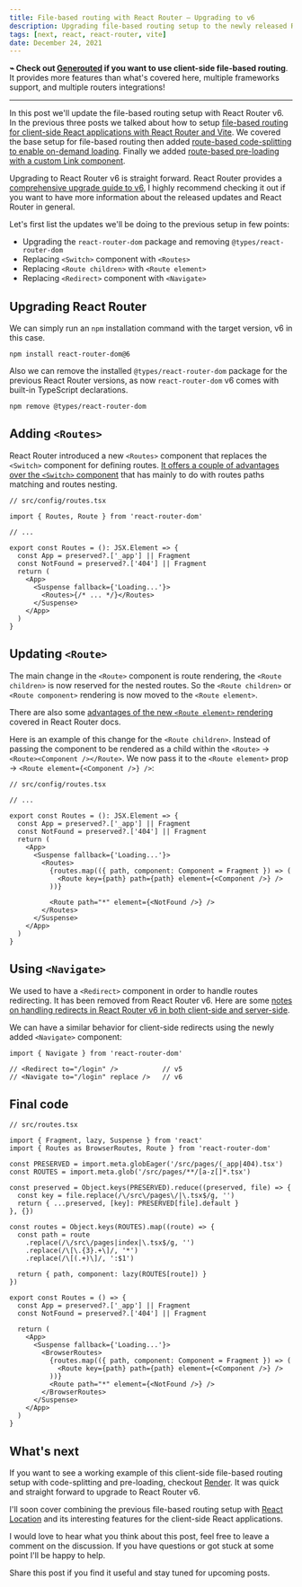 ```yaml
---
title: File-based routing with React Router — Upgrading to v6
description: Upgrading file-based routing setup to the newly released React Router v6
tags: [next, react, react-router, vite]
date: December 24, 2021
---
```


**⌁ Check out [Generouted](https://github.com/oedotme/generouted) if you want to use client-side file-based routing**. It provides more features than what's covered here, multiple frameworks support, and multiple routers integrations!

---

In this post we'll update the file-based routing setup with React Router v6. In the previous three posts we talked about how to setup [file-based routing for client-side React applications with React Router and Vite](https://omarelhawary.me/blog/file-based-routing-with-react-router). We covered the base setup for file-based routing then added [route-based code-splitting to enable on-demand loading](https://omarelhawary.me/blog/file-based-routing-with-react-router-code-splitting). Finally we added [route-based pre-loading with a custom Link component](https://omarelhawary.me/blog/file-based-routing-with-react-router-pre-loading).

Upgrading to React Router v6 is straight forward. React Router provides a [comprehensive upgrade guide to v6](https://reactrouter.com/docs/en/v6/upgrading/v5), I highly recommend checking it out if you want to have more information about the released updates and React Router in general.

Let's first list the updates we'll be doing to the previous setup in few points:

- Upgrading the `react-router-dom` package and removing `@types/react-router-dom`
- Replacing `<Switch>` component with `<Routes>`
- Replacing `<Route children>` with `<Route element>`
- Replacing `<Redirect>` component with `<Navigate>`

## Upgrading React Router

We can simply run an `npm` installation command with the target version, v6 in this case.

```shell
npm install react-router-dom@6
```

Also we can remove the installed `@types/react-router-dom` package for the previous React Router versions, as now `react-router-dom` v6 comes with built-in TypeScript declarations.

```shell
npm remove @types/react-router-dom
```

## Adding `<Routes>`

React Router introduced a new `<Routes>` component that replaces the `<Switch>` component for defining routes. [It offers a couple of advantages over the `<Switch>` component](https://reactrouter.com/docs/en/v6/upgrading/v5#upgrade-all-switch-elements-to-routes) that has mainly to do with routes paths matching and routes nesting.

```tsx {3,13}
// src/config/routes.tsx

import { Routes, Route } from 'react-router-dom'

// ...

export const Routes = (): JSX.Element => {
  const App = preserved?.['_app'] || Fragment
  const NotFound = preserved?.['404'] || Fragment
  return (
    <App>
      <Suspense fallback={'Loading...'}>
        <Routes>{/* ... */}</Routes>
      </Suspense>
    </App>
  )
}
```

## Updating `<Route>`

The main change in the `<Route>` component is route rendering, the `<Route children>` is now reserved for the nested routes. So the `<Route children>` or `<Route component>` rendering is now moved to the `<Route element>`.

There are also some [advantages of the new `<Route element>` rendering](https://reactrouter.com/docs/en/v6/upgrading/v5#advantages-of-route-element) covered in React Router docs.

Here is an example of this change for the `<Route children>`. Instead of passing the component to be rendered as a child within the `<Route>` -> `<Route><Component /></Route>`. We now pass it to the `<Route element>` prop -> `<Route element={<Component />} />`:

```tsx {13}
// src/config/routes.tsx

// ...

export const Routes = (): JSX.Element => {
  const App = preserved?.['_app'] || Fragment
  const NotFound = preserved?.['404'] || Fragment
  return (
    <App>
      <Suspense fallback={'Loading...'}>
        <Routes>
          {routes.map(({ path, component: Component = Fragment }) => (
            <Route key={path} path={path} element={<Component />} />
          ))}

          <Route path="*" element={<NotFound />} />
        </Routes>
      </Suspense>
    </App>
  )
}
```

## Using `<Navigate>`

We used to have a `<Redirect>` component in order to handle routes redirecting. It has been removed from React Router v6. Here are some [notes on handling redirects in React Router v6 in both client-side and server-side](https://gist.github.com/mjackson/b5748add2795ce7448a366ae8f8ae3bb).

We can have a similar behavior for client-side redirects using the newly added `<Navigate>` component:

```tsx {4}
import { Navigate } from 'react-router-dom'

// <Redirect to="/login" />           // v5
// <Navigate to="/login" replace />   // v6
```

## Final code

```tsx {4,30-35}
// src/routes.tsx

import { Fragment, lazy, Suspense } from 'react'
import { Routes as BrowserRoutes, Route } from 'react-router-dom'

const PRESERVED = import.meta.globEager('/src/pages/(_app|404).tsx')
const ROUTES = import.meta.glob('/src/pages/**/[a-z[]*.tsx')

const preserved = Object.keys(PRESERVED).reduce((preserved, file) => {
  const key = file.replace(/\/src\/pages\/|\.tsx$/g, '')
  return { ...preserved, [key]: PRESERVED[file].default }
}, {})

const routes = Object.keys(ROUTES).map((route) => {
  const path = route
    .replace(/\/src\/pages|index|\.tsx$/g, '')
    .replace(/\[\.{3}.+\]/, '*')
    .replace(/\[(.+)\]/, ':$1')

  return { path, component: lazy(ROUTES[route]) }
})

export const Routes = () => {
  const App = preserved?.['_app'] || Fragment
  const NotFound = preserved?.['404'] || Fragment

  return (
    <App>
      <Suspense fallback={'Loading...'}>
        <BrowserRoutes>
          {routes.map(({ path, component: Component = Fragment }) => (
            <Route key={path} path={path} element={<Component />} />
          ))}
          <Route path="*" element={<NotFound />} />
        </BrowserRoutes>
      </Suspense>
    </App>
  )
}
```

## What's next

If you want to see a working example of this client-side file-based routing setup with code-splitting and pre-loading, checkout [Render](https://github.com/oedotme/render). It was quick and straight forward to upgrade to React Router v6.

I'll soon cover combining the previous file-based routing setup with [React Location](https://react-location.tanstack.com) and its interesting features for the client-side React applications.

I would love to hear what you think about this post, feel free to leave a comment on the discussion. If you have questions or got stuck at some point I'll be happy to help.

Share this post if you find it useful and stay tuned for upcoming posts.

